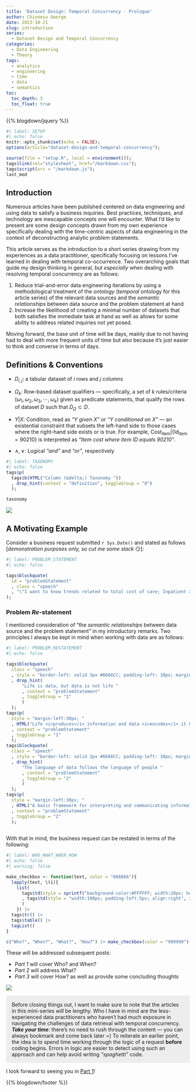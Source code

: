 ```yaml
---
title: 'Dataset Design: Temporal Concurrency - Prologue'
author: Chionesu George
date: 2023-10-21
slug: introduction
series: 
  - Dataset Design and Temporal Concurrency
categories:
  - Data Engineering
  - Theory
tags:
  - analytics
  - engineering
  - time
  - data
  - semantics
toc:
  toc_depth: 3
  toc_float: true
---
```


{{% blogdown/jquery %}}

```r
#| label: SETUP
#| echo: false
knitr::opts_chunk$set(echo = FALSE);
options(article="dataset-design-and-temporal-concurrency");

source(file = "setup.R", local = environment());
tags$link(rel="stylesheet", href="/markdown.css");
tags$script(src = "/markdown.js");
last_mod
```

## Introduction

Numerous articles have been published centered on data engineering and using data to satisfy a business inquiries.  Best practices, techniques, and technology are inescapable concepts one will encounter.  What I'd like to present are some design concepts drawn from my own experience specifically dealing with the time-centric aspects of data engineering in the context of deconstructing analytic problem statements.

This article serves as the introduction to a short series drawing from my experiences as a data practitioner, specifically focusing on lessons I've learned in dealing with temporal co-occurrence.  Two overarching goals that guide my design thinking in general, but *especially* when dealing with resolving temporal concurrency are as follows:

1. Reduce trial-and-error data engineering iterations by using a methodological treatment of the _ontology_ (*temporal* ontology for this article series) of the relevant data sources and the *semantic relationships* between data source and the problem statement at hand
2. Increase the likelihood of creating a minimal number of datasets that both satisfies the immediate task at hand as well as allows for some ability to address related inquiries not yet posed.

Moving forward, the base unit of time will be days, mainly due to not having had to deal with more frequent units of time but also because it's just easier to think and converse in terms of days.

## Definitions & Conventions

- [ $D_{i,j}$ ]{.def_sym}: a tabular dataset of $i$ rows and $j$ columns

- [ $Ω_k$ ]{.def_sym}: Row-based dataset qualifiers &mdash; specifically, a set of $k$ rules/criteria $(ω_1, \omega_2, \omega_3, \cdots, \omega_k)$ given as predicate statements, that qualify the rows of dataset $D$ such that $D_\Omega\subset D$.  
 
- [ $Y|X$ ]{.def_sym}: Condition, read as *"Y given X"* or *"Y conditioned on X"* &mdash; an existential constraint that subsets the left-hand side to those cases where the right-hand side exists or is true. For example, $\text{Cost}_\text{item}|\big\{\text{Id}_\text{item}=90210\big\}$ is interpreted as *"Item cost where item ID equals 90210"*.
   
- [ $∧, ∨$ ]{.def_sym}: Logical *"and"* and *"or"*, respectively

```r
#| label: TAXONOMY
#| echo: false
tags$p(
  tags$b(HTML("Column (&delta;) Taxonomy "))
  , drop_hint(context = "definition", toggleGroup = "0")
  );

taxonomy
```

![](/decorative_line.png){.decorative-line}

## A Motivating Example {.tabset .tabset-fade}

Consider a business request submitted `r Sys.Date()` and stated as follows [*demonstration purposes only, so cut me some slack*  &#128527;]:

```r
#| label: PROBLEM_STATEMENT
#| echo: false

tags$blockquote(
  id = "problemStatement"
  , class = "speech"
  , "\"I want to know trends related to total cost of care; Inpatient average lengths of stay; lapses in medication adherence; and member counts for the period between January first of 2019 and the end of 2020. Med lapses should show monthly totals and cumulative monthly totals. Pull members between 30 and 50 years old and have had at least two Inpatient visits within a six-week period. I need to see results by month; all services received and corresponding facilities; and member demographics.\""
);

```
  
### Problem *Re*-statement

I mentioned consideration of ["the *semantic relationships* between data source and the problem statement"]{.speech} in my introductory remarks. Two principles I always be kept in mind when working with data are as follows: 

```r
#| label: PROBLEM_RESTATEMENT
#| echo: false

tags$blockquote(
  class = "speech"
  , style = "border-left: solid 3px #6666CC; padding-left: 10px; margin-left: 0px; "
  , drop_hint(
      "Life is data, but data is not life "
      , context = "problemStatement"
      , toggleGroup = "1"
      )
  );
tags$p(
  style = "margin-left:30px; "
  , HTML("Life <i>produces</i> information and data <i>encodes</i> it &mdash; <i>always</i> with a loss of information. In the reverse direction, data must be interpreted back to the real-world in order to be considered information precisely because it ties back to the real-world. This semantic map should always be kept in mind.")
  , context = "problemStatement"
  , toggleGroup = "1"
  );
tags$blockquote(
  class = "speech"
  , style = "border-left: solid 3px #6666CC; padding-left: 10px; margin-left: 0px; "
  , drop_hint(
      "The language of data follows the language of people "
      , context = "problemStatement"
      , toggleGroup = "2"
      )
  );
tags$p(
  style = "margin-left:30px; "
  , HTML("A basic framework for interpreting and communicating information is <i>language</i>. Language involves syntax and structure to make distinctions among information and provide meaning on the basis of those distinctions.  Since data encodes information, it loosely follows the semantics and syntax of human language.")
  , context = "problemStatement"
  , toggleGroup = "2"
  );
  
```

With that in mind, the business request can be restated in terms of the following:

```r
#| label: WHO_WHAT_WHEN_HOW
#| echo: false
#| warning: false

make_checkbox <- function(text, color = "666666"){
  lapply(text, \(i){
    list(
      tags$td(style = sprintf("background-color:#FFFFFF; width:20px; height:20px; border:outset #%s 2px; ", color))
      , tags$td(style = "width:100px; padding-left:5px; align:right", i)
      )
    }) |>
  tags$tr() |>
  tags$table() |>
  tagList()
}

c("Who?", "When?", "What?", "How?") |> make_checkbox(color = "999999")
```

These will be addressed subsequent posts:

- _Part 1_ will cover [Who?]{.speech} and [When?]{.speech}
- _Part 2_ will address [What?]{.speech}
- _Part 3_ will cover [How?]{.speech} as well as provide some concluding thoughts

![](/decorative_line.png){.decorative-line}

[Before closing things out, I want to make sure to note that the articles in this mini-series *will* be lengthy.  Who I have in mind are the less-experienced data practitioners who haven't had much exposure in navigating the challenges of data retrieval with temporal concurrency. ***Take your time***: there's no need to rush through the content &mdash; you can always bookmark and come back later =) To reiterate an earlier point, the idea is to spend time working through the logic of a request **before** coding begins. Errors in logic are easier to detect using such an approach and can help avoid writing *"spaghetti"* code.]{.speech style="display:block; padding: 1.1em; font-size:1em; background-color:#CCCCCC55;"}

I look forward to seeing you in [Part 1](../who-and-when)!

{{% blogdown/footer %}}